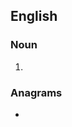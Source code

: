 {{also|blow-outs}}
==English==

===Noun===
{{head|en|noun form}}

# {{plural of|en|blowout}}

===Anagrams===
* {{anagrams|en|a=bloostuw|blows out|bowl-outs|bowls out|outblows|outbowls}}